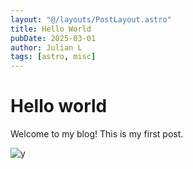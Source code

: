 ```yaml
---
layout: "@/layouts/PostLayout.astro"
title: Hello World
pubDate: 2025-03-01
author: Julian L
tags: [astro, misc]
---
```


# Hello world

Welcome to my blog! This is my first post.

![y](https://media.tenor.com/tGsUGE2tMdMAAAAM/yippee.gif)
